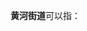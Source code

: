 '''黄河街道'''可以指：
{{PRC admin/disambig|21/01/05/008/000|32/13/02/050/000|37/01/81/123/000|52/01/14/001/000}}
{{disambig|cat=四字乡级行政区划消歧义}}